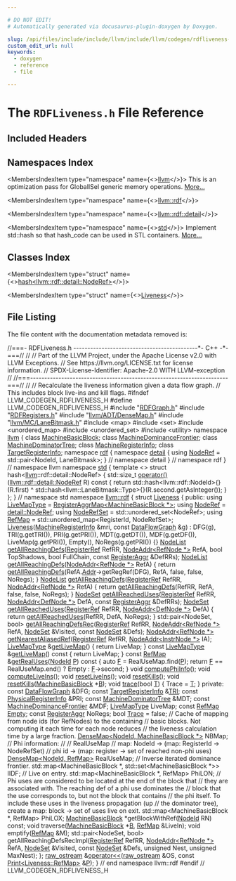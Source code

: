 ```yaml
---

# DO NOT EDIT!
# Automatically generated via docusaurus-plugin-doxygen by Doxygen.

slug: /api/files/include/include/llvm/include/llvm/codegen/rdfliveness-h
custom_edit_url: null
keywords:
  - doxygen
  - reference
  - file

---
```





# The `RDFLiveness.h` File Reference

<DoxygenPage pluginConfig={pluginConfig}>



## Included Headers

<IncludesList>
<IncludesListItem
  filePath="RDFGraph.h"
  permalink="/docs/api/files/include/include/llvm/include/llvm/codegen/rdfgraph-h"
  isLocal="true" />
<IncludesListItem
  filePath="RDFRegisters.h"
  permalink="/docs/api/files/include/include/llvm/include/llvm/codegen/rdfregisters-h"
  isLocal="true" />
<IncludesListItem
  filePath="llvm/ADT/DenseMap.h"
  permalink="/docs/api/files/include/include/llvm/include/llvm/adt/densemap-h"
  isLocal="true" />
<IncludesListItem
  filePath="llvm/MC/LaneBitmask.h"
  permalink="/docs/api/files/include/include/llvm/include/llvm/mc/lanebitmask-h"
  isLocal="true" />
<IncludesListItem
  filePath="map"
  permalink=""
  isLocal="false" />
<IncludesListItem
  filePath="set"
  permalink=""
  isLocal="false" />
<IncludesListItem
  filePath="unordered_map"
  permalink=""
  isLocal="false" />
<IncludesListItem
  filePath="unordered_set"
  permalink=""
  isLocal="false" />
<IncludesListItem
  filePath="utility"
  permalink=""
  isLocal="false" />
</IncludesList>

## Namespaces Index

<MembersIndex>

<MembersIndexItem
  type="namespace"
  name={<><a href="/docs/api/namespaces/llvm">llvm</a></>}>
This is an optimization pass for GlobalISel generic memory operations. <a href="/docs/api/namespaces/llvm/#details">More...</a>
</MembersIndexItem>

<MembersIndexItem
  type="namespace"
  name={<><a href="/docs/api/namespaces/llvm/rdf">llvm::rdf</a></>}>
</MembersIndexItem>

<MembersIndexItem
  type="namespace"
  name={<><a href="/docs/api/namespaces/llvm/rdf/detail">llvm::rdf::detail</a></>}>
</MembersIndexItem>

<MembersIndexItem
  type="namespace"
  name={<><a href="/docs/api/namespaces/std">std</a></>}>
Implement std::hash so that hash&#95;code can be used in STL containers. <a href="/docs/api/namespaces/std/#details">More...</a>
</MembersIndexItem>

</MembersIndex>

## Classes Index

<MembersIndex>

<MembersIndexItem
  type="struct"
  name={<><a href="/docs/api/structs/std/hash-0eab538aa3f1ce44622fad40416c3296">hash&lt;llvm::rdf::detail::NodeRef&gt;</a></>}>
</MembersIndexItem>

<MembersIndexItem
  type="struct"
  name={<><a href="/docs/api/structs/llvm/rdf/liveness">Liveness</a></>}>
</MembersIndexItem>

</MembersIndex>


## File Listing

The file content with the documentation metadata removed is:

<ProgramListing>

<Link id="l00001" /><CodeLine lineNumber="1"><span class="doxyHighlightComment">//===- RDFLiveness.h --------------------------------------------&#42;- C++ -&#42;-===//</span></CodeLine>
<Link id="l00002" /><CodeLine lineNumber="2"><span class="doxyHighlightComment">//</span></CodeLine>
<Link id="l00003" /><CodeLine lineNumber="3"><span class="doxyHighlightComment">// Part of the LLVM Project, under the Apache License v2.0 with LLVM Exceptions.</span></CodeLine>
<Link id="l00004" /><CodeLine lineNumber="4"><span class="doxyHighlightComment">// See https://llvm.org/LICENSE.txt for license information.</span></CodeLine>
<Link id="l00005" /><CodeLine lineNumber="5"><span class="doxyHighlightComment">// SPDX-License-Identifier: Apache-2.0 WITH LLVM-exception</span></CodeLine>
<Link id="l00006" /><CodeLine lineNumber="6"><span class="doxyHighlightComment">//</span></CodeLine>
<Link id="l00007" /><CodeLine lineNumber="7"><span class="doxyHighlightComment">//===----------------------------------------------------------------------===//</span></CodeLine>
<Link id="l00008" /><CodeLine lineNumber="8"><span class="doxyHighlightComment">//</span></CodeLine>
<Link id="l00009" /><CodeLine lineNumber="9"><span class="doxyHighlightComment">// Recalculate the liveness information given a data flow graph.</span></CodeLine>
<Link id="l00010" /><CodeLine lineNumber="10"><span class="doxyHighlightComment">// This includes block live-ins and kill flags.</span></CodeLine>
<Link id="l00011" /><CodeLine lineNumber="11"></CodeLine>
<Link id="l00012" /><CodeLine lineNumber="12"><span class="doxyHighlightPreprocessor">#ifndef LLVM&#95;CODEGEN&#95;RDFLIVENESS&#95;H</span></CodeLine>
<Link id="l00013" /><CodeLine lineNumber="13"><span class="doxyHighlightPreprocessor">#define LLVM&#95;CODEGEN&#95;RDFLIVENESS&#95;H</span></CodeLine>
<Link id="l00014" /><CodeLine lineNumber="14"></CodeLine>
<Link id="l00015" /><CodeLine lineNumber="15"><span class="doxyHighlightPreprocessor">#include &quot;<a href="/docs/api/files/include/include/llvm/include/llvm/codegen/rdfgraph-h">RDFGraph.h</a>&quot;</span></CodeLine>
<Link id="l00016" /><CodeLine lineNumber="16"><span class="doxyHighlightPreprocessor">#include &quot;<a href="/docs/api/files/include/include/llvm/include/llvm/codegen/rdfregisters-h">RDFRegisters.h</a>&quot;</span></CodeLine>
<Link id="l00017" /><CodeLine lineNumber="17"><span class="doxyHighlightPreprocessor">#include &quot;<a href="/docs/api/files/include/include/llvm/include/llvm/adt/densemap-h">llvm/ADT/DenseMap.h</a>&quot;</span></CodeLine>
<Link id="l00018" /><CodeLine lineNumber="18"><span class="doxyHighlightPreprocessor">#include &quot;<a href="/docs/api/files/include/include/llvm/include/llvm/mc/lanebitmask-h">llvm/MC/LaneBitmask.h</a>&quot;</span></CodeLine>
<Link id="l00019" /><CodeLine lineNumber="19"><span class="doxyHighlightPreprocessor">#include &lt;map&gt;</span></CodeLine>
<Link id="l00020" /><CodeLine lineNumber="20"><span class="doxyHighlightPreprocessor">#include &lt;set&gt;</span></CodeLine>
<Link id="l00021" /><CodeLine lineNumber="21"><span class="doxyHighlightPreprocessor">#include &lt;unordered&#95;map&gt;</span></CodeLine>
<Link id="l00022" /><CodeLine lineNumber="22"><span class="doxyHighlightPreprocessor">#include &lt;unordered&#95;set&gt;</span></CodeLine>
<Link id="l00023" /><CodeLine lineNumber="23"><span class="doxyHighlightPreprocessor">#include &lt;utility&gt;</span></CodeLine>
<Link id="l00024" /><CodeLine lineNumber="24"></CodeLine>
<Link id="l00025" /><CodeLine lineNumber="25"><span class="doxyHighlightKeyword">namespace </span><span class="doxyHighlight"><a href="/docs/api/namespaces/llvm">llvm</a> &#123;</span></CodeLine>
<Link id="l00026" /><CodeLine lineNumber="26"></CodeLine>
<Link id="l00027" /><CodeLine lineNumber="27"><span class="doxyHighlightKeyword">class </span><span class="doxyHighlight"><a href="/docs/api/classes/llvm/machinebasicblock">MachineBasicBlock</a>;</span></CodeLine>
<Link id="l00028" /><CodeLine lineNumber="28"><span class="doxyHighlightKeyword">class </span><span class="doxyHighlight"><a href="/docs/api/classes/llvm/machinedominancefrontier">MachineDominanceFrontier</a>;</span></CodeLine>
<Link id="l00029" /><CodeLine lineNumber="29"><span class="doxyHighlightKeyword">class </span><span class="doxyHighlight"><a href="/docs/api/classes/llvm/machinedominatortree">MachineDominatorTree</a>;</span></CodeLine>
<Link id="l00030" /><CodeLine lineNumber="30"><span class="doxyHighlightKeyword">class </span><span class="doxyHighlight"><a href="/docs/api/classes/llvm/machineregisterinfo">MachineRegisterInfo</a>;</span></CodeLine>
<Link id="l00031" /><CodeLine lineNumber="31"><span class="doxyHighlightKeyword">class </span><span class="doxyHighlight"><a href="/docs/api/classes/llvm/targetregisterinfo">TargetRegisterInfo</a>;</span></CodeLine>
<Link id="l00032" /><CodeLine lineNumber="32"></CodeLine>
<Link id="l00033" /><CodeLine lineNumber="33"><span class="doxyHighlightKeyword">namespace </span><span class="doxyHighlight"><a href="/docs/api/namespaces/llvm/rdf">rdf</a> &#123;</span></CodeLine>
<Link id="l00034" /><CodeLine lineNumber="34" lineLink="/docs/api/namespaces/llvm/rdf/detail"><span class="doxyHighlightKeyword">namespace </span><span class="doxyHighlight"><a href="/docs/api/namespaces/detail">detail</a> &#123;</span></CodeLine>
<Link id="l00035" /><CodeLine lineNumber="35"></CodeLine>
<Link id="l00036" /><CodeLine lineNumber="36" lineLink="/docs/api/namespaces/llvm/rdf/detail/#a7f722f7078d3e80b2821b4a5460b5adf"><span class="doxyHighlightKeyword">using </span><span class="doxyHighlight"><a href="/docs/api/namespaces/llvm/rdf/detail/#a7f722f7078d3e80b2821b4a5460b5adf">NodeRef</a> = std::pair&lt;NodeId, LaneBitmask&gt;;</span></CodeLine>
<Link id="l00037" /><CodeLine lineNumber="37"></CodeLine>
<Link id="l00038" /><CodeLine lineNumber="38"><span class="doxyHighlight">&#125; </span><span class="doxyHighlightComment">// namespace detail</span></CodeLine>
<Link id="l00039" /><CodeLine lineNumber="39"><span class="doxyHighlight">&#125; </span><span class="doxyHighlightComment">// namespace rdf</span></CodeLine>
<Link id="l00040" /><CodeLine lineNumber="40"><span class="doxyHighlight">&#125; </span><span class="doxyHighlightComment">// namespace llvm</span></CodeLine>
<Link id="l00041" /><CodeLine lineNumber="41"></CodeLine>
<Link id="l00042" /><CodeLine lineNumber="42"><span class="doxyHighlightKeyword">namespace </span><span class="doxyHighlight"><a href="/docs/api/namespaces/std">std</a> &#123;</span></CodeLine>
<Link id="l00043" /><CodeLine lineNumber="43"></CodeLine>
<Link id="l00044" /><CodeLine lineNumber="44" lineLink="/docs/api/structs/std/hash-0eab538aa3f1ce44622fad40416c3296"><span class="doxyHighlightKeyword">template</span><span class="doxyHighlight"> &lt;&gt; </span><span class="doxyHighlightKeyword">struct </span><span class="doxyHighlight">hash&lt;<a href="/docs/api/namespaces/llvm">llvm</a>::rdf::detail::NodeRef&gt; &#123;</span></CodeLine>
<Link id="l00045" /><CodeLine lineNumber="45" lineLink="/docs/api/structs/std/hash-0eab538aa3f1ce44622fad40416c3296/#a5ae01da90d3b00779544c6beb248f100"><span class="doxyHighlight">  std::size&#95;t <a href="/docs/api/structs/std/hash-0eab538aa3f1ce44622fad40416c3296/#a5ae01da90d3b00779544c6beb248f100">operator()</a>(<a href="/docs/api/namespaces/llvm/rdf/detail/#a7f722f7078d3e80b2821b4a5460b5adf">llvm::rdf::detail::NodeRef</a> R)</span><span class="doxyHighlightKeyword"> const </span><span class="doxyHighlight">&#123;</span></CodeLine>
<Link id="l00046" /><CodeLine lineNumber="46"><span class="doxyHighlight">    </span><span class="doxyHighlightKeywordFlow">return</span><span class="doxyHighlight"> std::hash&lt;llvm::rdf::NodeId&gt;&#123;&#125;(R.first) ^</span></CodeLine>
<Link id="l00047" /><CodeLine lineNumber="47"><span class="doxyHighlight">           std::hash&lt;llvm::LaneBitmask::Type&gt;&#123;&#125;(R.second.getAsInteger());</span></CodeLine>
<Link id="l00048" /><CodeLine lineNumber="48"><span class="doxyHighlight">  &#125;</span></CodeLine>
<Link id="l00049" /><CodeLine lineNumber="49"><span class="doxyHighlight">&#125;;</span></CodeLine>
<Link id="l00050" /><CodeLine lineNumber="50"></CodeLine>
<Link id="l00051" /><CodeLine lineNumber="51"><span class="doxyHighlight">&#125; </span><span class="doxyHighlightComment">// namespace std</span></CodeLine>
<Link id="l00052" /><CodeLine lineNumber="52"></CodeLine>
<Link id="l00053" /><CodeLine lineNumber="53"><span class="doxyHighlightKeyword">namespace </span><span class="doxyHighlight"><a href="/docs/api/namespaces/llvm/rdf">llvm::rdf</a> &#123;</span></CodeLine>
<Link id="l00054" /><CodeLine lineNumber="54"></CodeLine>
<Link id="l00055" /><CodeLine lineNumber="55" lineLink="/docs/api/structs/llvm/rdf/liveness"><span class="doxyHighlightKeyword">struct </span><span class="doxyHighlight"><a href="/docs/api/structs/llvm/rdf/liveness/#a4b9cd23a5c66dc74c7abbd796884654c">Liveness</a> &#123;</span></CodeLine>
<Link id="l00056" /><CodeLine lineNumber="56"><span class="doxyHighlightKeyword">public</span><span class="doxyHighlight">:</span></CodeLine>
<Link id="l00057" /><CodeLine lineNumber="57" lineLink="/docs/api/structs/llvm/rdf/liveness/#a249a71f1e40218410ec7499c4f9bc964"><span class="doxyHighlight">  </span><span class="doxyHighlightKeyword">using </span><span class="doxyHighlight"><a href="/docs/api/structs/llvm/rdf/liveness/#a249a71f1e40218410ec7499c4f9bc964">LiveMapType</a> = <a href="/docs/api/structs/llvm/rdf/registeraggrmap">RegisterAggrMap&lt;MachineBasicBlock &#42;&gt;</a>;</span></CodeLine>
<Link id="l00058" /><CodeLine lineNumber="58" lineLink="/docs/api/structs/llvm/rdf/liveness/#aa2a8f95ee08216cb26351e4f2a7a4447"><span class="doxyHighlight">  </span><span class="doxyHighlightKeyword">using </span><span class="doxyHighlight"><a href="/docs/api/structs/llvm/rdf/liveness/#aa2a8f95ee08216cb26351e4f2a7a4447">NodeRef</a> = <a href="/docs/api/namespaces/llvm/rdf/detail/#a7f722f7078d3e80b2821b4a5460b5adf">detail::NodeRef</a>;</span></CodeLine>
<Link id="l00059" /><CodeLine lineNumber="59" lineLink="/docs/api/structs/llvm/rdf/liveness/#a0d9efe2288fe64a012fc86b3f188b73d"><span class="doxyHighlight">  </span><span class="doxyHighlightKeyword">using </span><span class="doxyHighlight"><a href="/docs/api/structs/llvm/rdf/liveness/#a0d9efe2288fe64a012fc86b3f188b73d">NodeRefSet</a> = std::unordered&#95;set&lt;NodeRef&gt;;</span></CodeLine>
<Link id="l00060" /><CodeLine lineNumber="60" lineLink="/docs/api/structs/llvm/rdf/liveness/#ae0aea4a799ad5f9d4015066269451fb1"><span class="doxyHighlight">  </span><span class="doxyHighlightKeyword">using </span><span class="doxyHighlight"><a href="/docs/api/structs/llvm/rdf/liveness/#ae0aea4a799ad5f9d4015066269451fb1">RefMap</a> = std::unordered&#95;map&lt;RegisterId, NodeRefSet&gt;;</span></CodeLine>
<Link id="l00061" /><CodeLine lineNumber="61"></CodeLine>
<Link id="l00062" /><CodeLine lineNumber="62" lineLink="/docs/api/structs/llvm/rdf/liveness/#a4b9cd23a5c66dc74c7abbd796884654c"><span class="doxyHighlight">  <a href="/docs/api/structs/llvm/rdf/liveness/#a4b9cd23a5c66dc74c7abbd796884654c">Liveness</a>(<a href="/docs/api/classes/llvm/machineregisterinfo">MachineRegisterInfo</a> &amp;mri, </span><span class="doxyHighlightKeyword">const</span><span class="doxyHighlight"> <a href="/docs/api/structs/llvm/rdf/dataflowgraph">DataFlowGraph</a> &amp;<a href="/docs/api/files/lib/lib/support/lib/support/blake3/blake3-portable-c/#ab5958fad499ed692422c66bb20000a39">g</a>)</span></CodeLine>
<Link id="l00063" /><CodeLine lineNumber="63"><span class="doxyHighlight">      : DFG(<a href="/docs/api/files/lib/lib/support/lib/support/blake3/blake3-portable-c/#ab5958fad499ed692422c66bb20000a39">g</a>), TRI(<a href="/docs/api/files/lib/lib/support/lib/support/blake3/blake3-portable-c/#ab5958fad499ed692422c66bb20000a39">g</a>.getTRI()), PRI(<a href="/docs/api/files/lib/lib/support/lib/support/blake3/blake3-portable-c/#ab5958fad499ed692422c66bb20000a39">g</a>.getPRI()), MDT(<a href="/docs/api/files/lib/lib/support/lib/support/blake3/blake3-portable-c/#ab5958fad499ed692422c66bb20000a39">g</a>.getDT()),</span></CodeLine>
<Link id="l00064" /><CodeLine lineNumber="64"><span class="doxyHighlight">        MDF(<a href="/docs/api/files/lib/lib/support/lib/support/blake3/blake3-portable-c/#ab5958fad499ed692422c66bb20000a39">g</a>.getDF()), LiveMap(<a href="/docs/api/files/lib/lib/support/lib/support/blake3/blake3-portable-c/#ab5958fad499ed692422c66bb20000a39">g</a>.getPRI()), Empty(), NoRegs(<a href="/docs/api/files/lib/lib/support/lib/support/blake3/blake3-portable-c/#ab5958fad499ed692422c66bb20000a39">g</a>.getPRI()) &#123;&#125;</span></CodeLine>
<Link id="l00065" /><CodeLine lineNumber="65"></CodeLine>
<Link id="l00066" /><CodeLine lineNumber="66"><span class="doxyHighlight">  <a href="/docs/api/namespaces/llvm/rdf/#ad18ad8bc2c127dd4844b3186233d68f5">NodeList</a> <a href="/docs/api/structs/llvm/rdf/liveness/#a0c3a1721c534dbc63fdc081a9365fd9c">getAllReachingDefs</a>(<a href="/docs/api/structs/llvm/rdf/registerref">RegisterRef</a> RefRR, <a href="/docs/api/structs/llvm/rdf/nodeaddr">NodeAddr&lt;RefNode &#42;&gt;</a> RefA,</span></CodeLine>
<Link id="l00067" /><CodeLine lineNumber="67"><span class="doxyHighlight">                              </span><span class="doxyHighlightKeywordType">bool</span><span class="doxyHighlight"> TopShadows, </span><span class="doxyHighlightKeywordType">bool</span><span class="doxyHighlight"> FullChain,</span></CodeLine>
<Link id="l00068" /><CodeLine lineNumber="68"><span class="doxyHighlight">                              </span><span class="doxyHighlightKeyword">const</span><span class="doxyHighlight"> <a href="/docs/api/structs/llvm/rdf/registeraggr">RegisterAggr</a> &amp;DefRRs);</span></CodeLine>
<Link id="l00069" /><CodeLine lineNumber="69"></CodeLine>
<Link id="l00070" /><CodeLine lineNumber="70" lineLink="/docs/api/structs/llvm/rdf/liveness/#a2950ed09c69131f420a4eec16bdd2f83"><span class="doxyHighlight">  <a href="/docs/api/namespaces/llvm/rdf/#ad18ad8bc2c127dd4844b3186233d68f5">NodeList</a> <a href="/docs/api/structs/llvm/rdf/liveness/#a2950ed09c69131f420a4eec16bdd2f83">getAllReachingDefs</a>(<a href="/docs/api/structs/llvm/rdf/nodeaddr">NodeAddr&lt;RefNode &#42;&gt;</a> RefA) &#123;</span></CodeLine>
<Link id="l00071" /><CodeLine lineNumber="71"><span class="doxyHighlight">    </span><span class="doxyHighlightKeywordFlow">return</span><span class="doxyHighlight"> <a href="/docs/api/structs/llvm/rdf/liveness/#a0c3a1721c534dbc63fdc081a9365fd9c">getAllReachingDefs</a>(RefA.<a href="/docs/api/structs/llvm/rdf/nodeaddr/#a150c10db309dcfa7a1093dc0c698d663">Addr</a>-&gt;getRegRef(DFG), RefA, </span><span class="doxyHighlightKeyword">false</span><span class="doxyHighlight">, </span><span class="doxyHighlightKeyword">false</span><span class="doxyHighlight">,</span></CodeLine>
<Link id="l00072" /><CodeLine lineNumber="72"><span class="doxyHighlight">                              NoRegs);</span></CodeLine>
<Link id="l00073" /><CodeLine lineNumber="73"><span class="doxyHighlight">  &#125;</span></CodeLine>
<Link id="l00074" /><CodeLine lineNumber="74"></CodeLine>
<Link id="l00075" /><CodeLine lineNumber="75" lineLink="/docs/api/structs/llvm/rdf/liveness/#aa49fbda3592d7a42088a682a5e8b3453"><span class="doxyHighlight">  <a href="/docs/api/namespaces/llvm/rdf/#ad18ad8bc2c127dd4844b3186233d68f5">NodeList</a> <a href="/docs/api/structs/llvm/rdf/liveness/#aa49fbda3592d7a42088a682a5e8b3453">getAllReachingDefs</a>(<a href="/docs/api/structs/llvm/rdf/registerref">RegisterRef</a> RefRR, <a href="/docs/api/structs/llvm/rdf/nodeaddr">NodeAddr&lt;RefNode &#42;&gt;</a> RefA) &#123;</span></CodeLine>
<Link id="l00076" /><CodeLine lineNumber="76"><span class="doxyHighlight">    </span><span class="doxyHighlightKeywordFlow">return</span><span class="doxyHighlight"> <a href="/docs/api/structs/llvm/rdf/liveness/#a0c3a1721c534dbc63fdc081a9365fd9c">getAllReachingDefs</a>(RefRR, RefA, </span><span class="doxyHighlightKeyword">false</span><span class="doxyHighlight">, </span><span class="doxyHighlightKeyword">false</span><span class="doxyHighlight">, NoRegs);</span></CodeLine>
<Link id="l00077" /><CodeLine lineNumber="77"><span class="doxyHighlight">  &#125;</span></CodeLine>
<Link id="l00078" /><CodeLine lineNumber="78"></CodeLine>
<Link id="l00079" /><CodeLine lineNumber="79"><span class="doxyHighlight">  <a href="/docs/api/namespaces/llvm/rdf/#ad11f45edf83605cb43ad18e1802fe8bc">NodeSet</a> <a href="/docs/api/structs/llvm/rdf/liveness/#af948ed7c1cd7c55a1e8cb255d8742936">getAllReachedUses</a>(<a href="/docs/api/structs/llvm/rdf/registerref">RegisterRef</a> RefRR, <a href="/docs/api/structs/llvm/rdf/nodeaddr">NodeAddr&lt;DefNode &#42;&gt;</a> DefA,</span></CodeLine>
<Link id="l00080" /><CodeLine lineNumber="80"><span class="doxyHighlight">                            </span><span class="doxyHighlightKeyword">const</span><span class="doxyHighlight"> <a href="/docs/api/structs/llvm/rdf/registeraggr">RegisterAggr</a> &amp;DefRRs);</span></CodeLine>
<Link id="l00081" /><CodeLine lineNumber="81"></CodeLine>
<Link id="l00082" /><CodeLine lineNumber="82" lineLink="/docs/api/structs/llvm/rdf/liveness/#ab9ca653428d94b8f0622950fd1f4879e"><span class="doxyHighlight">  <a href="/docs/api/namespaces/llvm/rdf/#ad11f45edf83605cb43ad18e1802fe8bc">NodeSet</a> <a href="/docs/api/structs/llvm/rdf/liveness/#ab9ca653428d94b8f0622950fd1f4879e">getAllReachedUses</a>(<a href="/docs/api/structs/llvm/rdf/registerref">RegisterRef</a> RefRR, <a href="/docs/api/structs/llvm/rdf/nodeaddr">NodeAddr&lt;DefNode &#42;&gt;</a> DefA) &#123;</span></CodeLine>
<Link id="l00083" /><CodeLine lineNumber="83"><span class="doxyHighlight">    </span><span class="doxyHighlightKeywordFlow">return</span><span class="doxyHighlight"> <a href="/docs/api/structs/llvm/rdf/liveness/#af948ed7c1cd7c55a1e8cb255d8742936">getAllReachedUses</a>(RefRR, DefA, NoRegs);</span></CodeLine>
<Link id="l00084" /><CodeLine lineNumber="84"><span class="doxyHighlight">  &#125;</span></CodeLine>
<Link id="l00085" /><CodeLine lineNumber="85"></CodeLine>
<Link id="l00086" /><CodeLine lineNumber="86"><span class="doxyHighlight">  std::pair&lt;NodeSet, bool&gt; <a href="/docs/api/structs/llvm/rdf/liveness/#aac4e993a140f158582dba7baf107a59e">getAllReachingDefsRec</a>(<a href="/docs/api/structs/llvm/rdf/registerref">RegisterRef</a> RefRR,</span></CodeLine>
<Link id="l00087" /><CodeLine lineNumber="87"><span class="doxyHighlight">                                                 <a href="/docs/api/structs/llvm/rdf/nodeaddr">NodeAddr&lt;RefNode &#42;&gt;</a> RefA,</span></CodeLine>
<Link id="l00088" /><CodeLine lineNumber="88"><span class="doxyHighlight">                                                 <a href="/docs/api/namespaces/llvm/rdf/#ad11f45edf83605cb43ad18e1802fe8bc">NodeSet</a> &amp;Visited,</span></CodeLine>
<Link id="l00089" /><CodeLine lineNumber="89"><span class="doxyHighlight">                                                 </span><span class="doxyHighlightKeyword">const</span><span class="doxyHighlight"> <a href="/docs/api/namespaces/llvm/rdf/#ad11f45edf83605cb43ad18e1802fe8bc">NodeSet</a> &amp;Defs);</span></CodeLine>
<Link id="l00090" /><CodeLine lineNumber="90"></CodeLine>
<Link id="l00091" /><CodeLine lineNumber="91"><span class="doxyHighlight">  <a href="/docs/api/structs/llvm/rdf/nodeaddr">NodeAddr&lt;RefNode &#42;&gt;</a> <a href="/docs/api/structs/llvm/rdf/liveness/#a186be9b537ac3f4112ac6ea3d610ddf3">getNearestAliasedRef</a>(<a href="/docs/api/structs/llvm/rdf/registerref">RegisterRef</a> RefRR,</span></CodeLine>
<Link id="l00092" /><CodeLine lineNumber="92"><span class="doxyHighlight">                                           <a href="/docs/api/structs/llvm/rdf/nodeaddr">NodeAddr&lt;InstrNode &#42;&gt;</a> IA);</span></CodeLine>
<Link id="l00093" /><CodeLine lineNumber="93"></CodeLine>
<Link id="l00094" /><CodeLine lineNumber="94" lineLink="/docs/api/structs/llvm/rdf/liveness/#a0adc90650207b3fccdf0c4b9c0a14e32"><span class="doxyHighlight">  <a href="/docs/api/structs/llvm/rdf/liveness/#a249a71f1e40218410ec7499c4f9bc964">LiveMapType</a> &amp;<a href="/docs/api/structs/llvm/rdf/liveness/#a0adc90650207b3fccdf0c4b9c0a14e32">getLiveMap</a>() &#123; </span><span class="doxyHighlightKeywordFlow">return</span><span class="doxyHighlight"> LiveMap; &#125;</span></CodeLine>
<Link id="l00095" /><CodeLine lineNumber="95" lineLink="/docs/api/structs/llvm/rdf/liveness/#af77d8d402d78d607179aa6ae6d78cb9f"><span class="doxyHighlight">  </span><span class="doxyHighlightKeyword">const</span><span class="doxyHighlight"> <a href="/docs/api/structs/llvm/rdf/liveness/#a249a71f1e40218410ec7499c4f9bc964">LiveMapType</a> &amp;<a href="/docs/api/structs/llvm/rdf/liveness/#af77d8d402d78d607179aa6ae6d78cb9f">getLiveMap</a>()</span><span class="doxyHighlightKeyword"> const </span><span class="doxyHighlight">&#123; </span><span class="doxyHighlightKeywordFlow">return</span><span class="doxyHighlight"> LiveMap; &#125;</span></CodeLine>
<Link id="l00096" /><CodeLine lineNumber="96"></CodeLine>
<Link id="l00097" /><CodeLine lineNumber="97" lineLink="/docs/api/structs/llvm/rdf/liveness/#a0f55e6f1df33ecbd8db05a5d720f6d3d"><span class="doxyHighlight">  </span><span class="doxyHighlightKeyword">const</span><span class="doxyHighlight"> <a href="/docs/api/structs/llvm/rdf/liveness/#ae0aea4a799ad5f9d4015066269451fb1">RefMap</a> &amp;<a href="/docs/api/structs/llvm/rdf/liveness/#a0f55e6f1df33ecbd8db05a5d720f6d3d">getRealUses</a>(<a href="/docs/api/namespaces/llvm/rdf/#a9c5c1abf54c7f5aaf8add770214aba5d">NodeId</a> <a href="/docs/api/files/lib/lib/option/option-cpp/#a04665169063c8ca1f2ea96c27fc7c2b2">P</a>)</span><span class="doxyHighlightKeyword"> const </span><span class="doxyHighlight">&#123;</span></CodeLine>
<Link id="l00098" /><CodeLine lineNumber="98"><span class="doxyHighlight">    </span><span class="doxyHighlightKeyword">auto</span><span class="doxyHighlight"> <a href="/docs/api/files/lib/lib/support/md5-cpp/#a96d73bbd7af15cb1fc38c3f4a3bd82e9">F</a> = RealUseMap.find(<a href="/docs/api/files/lib/lib/option/option-cpp/#a04665169063c8ca1f2ea96c27fc7c2b2">P</a>);</span></CodeLine>
<Link id="l00099" /><CodeLine lineNumber="99"><span class="doxyHighlight">    </span><span class="doxyHighlightKeywordFlow">return</span><span class="doxyHighlight"> <a href="/docs/api/files/lib/lib/support/md5-cpp/#a96d73bbd7af15cb1fc38c3f4a3bd82e9">F</a> == RealUseMap.end() ? Empty : <a href="/docs/api/files/lib/lib/support/md5-cpp/#a96d73bbd7af15cb1fc38c3f4a3bd82e9">F</a>-&gt;second;</span></CodeLine>
<Link id="l00100" /><CodeLine lineNumber="100"><span class="doxyHighlight">  &#125;</span></CodeLine>
<Link id="l00101" /><CodeLine lineNumber="101"></CodeLine>
<Link id="l00102" /><CodeLine lineNumber="102"><span class="doxyHighlight">  </span><span class="doxyHighlightKeywordType">void</span><span class="doxyHighlight"> <a href="/docs/api/structs/llvm/rdf/liveness/#aa36c6486058550c0b2c5f347e5f0e48b">computePhiInfo</a>();</span></CodeLine>
<Link id="l00103" /><CodeLine lineNumber="103"><span class="doxyHighlight">  </span><span class="doxyHighlightKeywordType">void</span><span class="doxyHighlight"> <a href="/docs/api/structs/llvm/rdf/liveness/#ac020365416d380fdc2b913c0daf4691b">computeLiveIns</a>();</span></CodeLine>
<Link id="l00104" /><CodeLine lineNumber="104"><span class="doxyHighlight">  </span><span class="doxyHighlightKeywordType">void</span><span class="doxyHighlight"> <a href="/docs/api/structs/llvm/rdf/liveness/#a6c8700f31ee8c2ff5f803bb291b8fd03">resetLiveIns</a>();</span></CodeLine>
<Link id="l00105" /><CodeLine lineNumber="105"><span class="doxyHighlight">  </span><span class="doxyHighlightKeywordType">void</span><span class="doxyHighlight"> <a href="/docs/api/structs/llvm/rdf/liveness/#a6b1afbb10a278d481f7c846a46c36bb9">resetKills</a>();</span></CodeLine>
<Link id="l00106" /><CodeLine lineNumber="106"><span class="doxyHighlight">  </span><span class="doxyHighlightKeywordType">void</span><span class="doxyHighlight"> <a href="/docs/api/structs/llvm/rdf/liveness/#a6b1afbb10a278d481f7c846a46c36bb9">resetKills</a>(<a href="/docs/api/classes/llvm/machinebasicblock">MachineBasicBlock</a> &#42;<a href="/docs/api/files/lib/lib/ir/builtingcs-cpp/#ae76959fe811ba090de4cba69ac00f1da">B</a>);</span></CodeLine>
<Link id="l00107" /><CodeLine lineNumber="107"></CodeLine>
<Link id="l00108" /><CodeLine lineNumber="108" lineLink="/docs/api/structs/llvm/rdf/liveness/#acc708f1262244491ed2a9eb747454116"><span class="doxyHighlight">  </span><span class="doxyHighlightKeywordType">void</span><span class="doxyHighlight"> <a href="/docs/api/structs/llvm/rdf/liveness/#acc708f1262244491ed2a9eb747454116">trace</a>(</span><span class="doxyHighlightKeywordType">bool</span><span class="doxyHighlight"> <a href="/docs/api/files/lib/lib/target/lib/target/mips/mips16isellowering-cpp/#a0acb682b8260ab1c60b918599864e2e5">T</a>) &#123; Trace = <a href="/docs/api/files/lib/lib/target/lib/target/mips/mips16isellowering-cpp/#a0acb682b8260ab1c60b918599864e2e5">T</a>; &#125;</span></CodeLine>
<Link id="l00109" /><CodeLine lineNumber="109"></CodeLine>
<Link id="l00110" /><CodeLine lineNumber="110"><span class="doxyHighlightKeyword">private</span><span class="doxyHighlight">:</span></CodeLine>
<Link id="l00111" /><CodeLine lineNumber="111"><span class="doxyHighlight">  </span><span class="doxyHighlightKeyword">const</span><span class="doxyHighlight"> <a href="/docs/api/structs/llvm/rdf/dataflowgraph">DataFlowGraph</a> &amp;DFG;</span></CodeLine>
<Link id="l00112" /><CodeLine lineNumber="112"><span class="doxyHighlight">  </span><span class="doxyHighlightKeyword">const</span><span class="doxyHighlight"> <a href="/docs/api/classes/llvm/targetregisterinfo">TargetRegisterInfo</a> &amp;<a href="/docs/api/files/lib/lib/codegen/machinesink-cpp/#a0f36ed1bc17fc1aa97fe291c439a0698">TRI</a>;</span></CodeLine>
<Link id="l00113" /><CodeLine lineNumber="113"><span class="doxyHighlight">  </span><span class="doxyHighlightKeyword">const</span><span class="doxyHighlight"> <a href="/docs/api/structs/llvm/rdf/physicalregisterinfo">PhysicalRegisterInfo</a> &amp;PRI;</span></CodeLine>
<Link id="l00114" /><CodeLine lineNumber="114"><span class="doxyHighlight">  </span><span class="doxyHighlightKeyword">const</span><span class="doxyHighlight"> <a href="/docs/api/classes/llvm/machinedominatortree">MachineDominatorTree</a> &amp;MDT;</span></CodeLine>
<Link id="l00115" /><CodeLine lineNumber="115"><span class="doxyHighlight">  </span><span class="doxyHighlightKeyword">const</span><span class="doxyHighlight"> <a href="/docs/api/classes/llvm/machinedominancefrontier">MachineDominanceFrontier</a> &amp;MDF;</span></CodeLine>
<Link id="l00116" /><CodeLine lineNumber="116"><span class="doxyHighlight">  <a href="/docs/api/structs/llvm/rdf/liveness/#a249a71f1e40218410ec7499c4f9bc964">LiveMapType</a> LiveMap;</span></CodeLine>
<Link id="l00117" /><CodeLine lineNumber="117"><span class="doxyHighlight">  </span><span class="doxyHighlightKeyword">const</span><span class="doxyHighlight"> <a href="/docs/api/structs/llvm/rdf/liveness/#ae0aea4a799ad5f9d4015066269451fb1">RefMap</a> <a href="/docs/api/files/lib/lib/debuginfo/lib/debuginfo/codeview/typehashing-cpp/#a066f917f4a73ce07260b0e4262be92ba">Empty</a>;</span></CodeLine>
<Link id="l00118" /><CodeLine lineNumber="118"><span class="doxyHighlight">  </span><span class="doxyHighlightKeyword">const</span><span class="doxyHighlight"> <a href="/docs/api/structs/llvm/rdf/registeraggr">RegisterAggr</a> NoRegs;</span></CodeLine>
<Link id="l00119" /><CodeLine lineNumber="119"><span class="doxyHighlight">  </span><span class="doxyHighlightKeywordType">bool</span><span class="doxyHighlight"> <a href="/docs/api/classes/llvm/trace">Trace</a> = </span><span class="doxyHighlightKeyword">false</span><span class="doxyHighlight">;</span></CodeLine>
<Link id="l00120" /><CodeLine lineNumber="120"></CodeLine>
<Link id="l00121" /><CodeLine lineNumber="121"><span class="doxyHighlight">  </span><span class="doxyHighlightComment">// Cache of mapping from node ids (for RefNodes) to the containing</span></CodeLine>
<Link id="l00122" /><CodeLine lineNumber="122"><span class="doxyHighlight">  </span><span class="doxyHighlightComment">// basic blocks. Not computing it each time for each node reduces</span></CodeLine>
<Link id="l00123" /><CodeLine lineNumber="123"><span class="doxyHighlight">  </span><span class="doxyHighlightComment">// the liveness calculation time by a large fraction.</span></CodeLine>
<Link id="l00124" /><CodeLine lineNumber="124"><span class="doxyHighlight">  <a href="/docs/api/classes/llvm/densemap">DenseMap&lt;NodeId, MachineBasicBlock &#42;&gt;</a> NBMap;</span></CodeLine>
<Link id="l00125" /><CodeLine lineNumber="125"></CodeLine>
<Link id="l00126" /><CodeLine lineNumber="126"><span class="doxyHighlight">  </span><span class="doxyHighlightComment">// Phi information:</span></CodeLine>
<Link id="l00127" /><CodeLine lineNumber="127"><span class="doxyHighlight">  </span><span class="doxyHighlightComment">//</span></CodeLine>
<Link id="l00128" /><CodeLine lineNumber="128"><span class="doxyHighlight">  </span><span class="doxyHighlightComment">// RealUseMap</span></CodeLine>
<Link id="l00129" /><CodeLine lineNumber="129"><span class="doxyHighlight">  </span><span class="doxyHighlightComment">// map: NodeId -&gt; (map: RegisterId -&gt; NodeRefSet)</span></CodeLine>
<Link id="l00130" /><CodeLine lineNumber="130"><span class="doxyHighlight">  </span><span class="doxyHighlightComment">//      phi id -&gt; (map: register -&gt; set of reached non-phi uses)</span></CodeLine>
<Link id="l00131" /><CodeLine lineNumber="131"><span class="doxyHighlight">  <a href="/docs/api/classes/llvm/densemap">DenseMap&lt;NodeId, RefMap&gt;</a> RealUseMap;</span></CodeLine>
<Link id="l00132" /><CodeLine lineNumber="132"></CodeLine>
<Link id="l00133" /><CodeLine lineNumber="133"><span class="doxyHighlight">  </span><span class="doxyHighlightComment">// Inverse iterated dominance frontier.</span></CodeLine>
<Link id="l00134" /><CodeLine lineNumber="134"><span class="doxyHighlight">  std::map&lt;MachineBasicBlock &#42;, std::set&lt;MachineBasicBlock &#42;&gt;&gt; IIDF;</span></CodeLine>
<Link id="l00135" /><CodeLine lineNumber="135"></CodeLine>
<Link id="l00136" /><CodeLine lineNumber="136"><span class="doxyHighlight">  </span><span class="doxyHighlightComment">// Live on entry.</span></CodeLine>
<Link id="l00137" /><CodeLine lineNumber="137"><span class="doxyHighlight">  std::map&lt;MachineBasicBlock &#42;, RefMap&gt; PhiLON;</span></CodeLine>
<Link id="l00138" /><CodeLine lineNumber="138"></CodeLine>
<Link id="l00139" /><CodeLine lineNumber="139"><span class="doxyHighlight">  </span><span class="doxyHighlightComment">// Phi uses are considered to be located at the end of the block that</span></CodeLine>
<Link id="l00140" /><CodeLine lineNumber="140"><span class="doxyHighlight">  </span><span class="doxyHighlightComment">// they are associated with. The reaching def of a phi use dominates the</span></CodeLine>
<Link id="l00141" /><CodeLine lineNumber="141"><span class="doxyHighlight">  </span><span class="doxyHighlightComment">// block that the use corresponds to, but not the block that contains</span></CodeLine>
<Link id="l00142" /><CodeLine lineNumber="142"><span class="doxyHighlight">  </span><span class="doxyHighlightComment">// the phi itself. To include these uses in the liveness propagation (up</span></CodeLine>
<Link id="l00143" /><CodeLine lineNumber="143"><span class="doxyHighlight">  </span><span class="doxyHighlightComment">// the dominator tree), create a map: block -&gt; set of uses live on exit.</span></CodeLine>
<Link id="l00144" /><CodeLine lineNumber="144"><span class="doxyHighlight">  std::map&lt;MachineBasicBlock &#42;, RefMap&gt; PhiLOX;</span></CodeLine>
<Link id="l00145" /><CodeLine lineNumber="145"></CodeLine>
<Link id="l00146" /><CodeLine lineNumber="146"><span class="doxyHighlight">  <a href="/docs/api/classes/llvm/machinebasicblock">MachineBasicBlock</a> &#42;getBlockWithRef(<a href="/docs/api/namespaces/llvm/rdf/#a9c5c1abf54c7f5aaf8add770214aba5d">NodeId</a> RN) </span><span class="doxyHighlightKeyword">const</span><span class="doxyHighlight">;</span></CodeLine>
<Link id="l00147" /><CodeLine lineNumber="147"><span class="doxyHighlight">  </span><span class="doxyHighlightKeywordType">void</span><span class="doxyHighlight"> traverse(<a href="/docs/api/classes/llvm/machinebasicblock">MachineBasicBlock</a> &#42;<a href="/docs/api/files/lib/lib/ir/builtingcs-cpp/#ae76959fe811ba090de4cba69ac00f1da">B</a>, <a href="/docs/api/structs/llvm/rdf/liveness/#ae0aea4a799ad5f9d4015066269451fb1">RefMap</a> &amp;LiveIn);</span></CodeLine>
<Link id="l00148" /><CodeLine lineNumber="148"><span class="doxyHighlight">  </span><span class="doxyHighlightKeywordType">void</span><span class="doxyHighlight"> emptify(<a href="/docs/api/structs/llvm/rdf/liveness/#ae0aea4a799ad5f9d4015066269451fb1">RefMap</a> &amp;M);</span></CodeLine>
<Link id="l00149" /><CodeLine lineNumber="149"></CodeLine>
<Link id="l00150" /><CodeLine lineNumber="150"><span class="doxyHighlight">  std::pair&lt;NodeSet, bool&gt;</span></CodeLine>
<Link id="l00151" /><CodeLine lineNumber="151"><span class="doxyHighlight">  getAllReachingDefsRecImpl(<a href="/docs/api/structs/llvm/rdf/registerref">RegisterRef</a> RefRR, <a href="/docs/api/structs/llvm/rdf/nodeaddr">NodeAddr&lt;RefNode &#42;&gt;</a> RefA,</span></CodeLine>
<Link id="l00152" /><CodeLine lineNumber="152"><span class="doxyHighlight">                            <a href="/docs/api/namespaces/llvm/rdf/#ad11f45edf83605cb43ad18e1802fe8bc">NodeSet</a> &amp;Visited, </span><span class="doxyHighlightKeyword">const</span><span class="doxyHighlight"> <a href="/docs/api/namespaces/llvm/rdf/#ad11f45edf83605cb43ad18e1802fe8bc">NodeSet</a> &amp;Defs,</span></CodeLine>
<Link id="l00153" /><CodeLine lineNumber="153"><span class="doxyHighlight">                            </span><span class="doxyHighlightKeywordType">unsigned</span><span class="doxyHighlight"> Nest, </span><span class="doxyHighlightKeywordType">unsigned</span><span class="doxyHighlight"> MaxNest);</span></CodeLine>
<Link id="l00154" /><CodeLine lineNumber="154"><span class="doxyHighlight">&#125;;</span></CodeLine>
<Link id="l00155" /><CodeLine lineNumber="155"></CodeLine>
<Link id="l00156" /><CodeLine lineNumber="156"><span class="doxyHighlight"><a href="/docs/api/classes/llvm/raw-ostream">raw&#95;ostream</a> &amp;<a href="/docs/api/namespaces/llvm/rdf/#aca1a8bfc71005133d8e0a7d1d5dd0d0a">operator&lt;&lt;</a>(<a href="/docs/api/classes/llvm/raw-ostream">raw&#95;ostream</a> &amp;OS, </span><span class="doxyHighlightKeyword">const</span><span class="doxyHighlight"> <a href="/docs/api/namespaces/llvm/rdf/#a51d767cf7aced5470bd37a0ff02545a7">Print&lt;Liveness::RefMap&gt;</a> &amp;<a href="/docs/api/files/lib/lib/option/option-cpp/#a04665169063c8ca1f2ea96c27fc7c2b2">P</a>);</span></CodeLine>
<Link id="l00157" /><CodeLine lineNumber="157"></CodeLine>
<Link id="l00158" /><CodeLine lineNumber="158"><span class="doxyHighlight">&#125; </span><span class="doxyHighlightComment">// end namespace llvm::rdf</span></CodeLine>
<Link id="l00159" /><CodeLine lineNumber="159"></CodeLine>
<Link id="l00160" /><CodeLine lineNumber="160"><span class="doxyHighlightPreprocessor">#endif </span><span class="doxyHighlightComment">// LLVM&#95;CODEGEN&#95;RDFLIVENESS&#95;H</span></CodeLine>

</ProgramListing>


</DoxygenPage>
